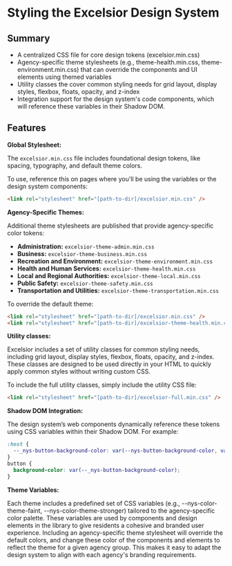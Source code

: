 
<Meta title="Styles" />

# Styling the Excelsior Design System

## Summary
  - A centralized CSS file for core design tokens (excelsior.min.css)
  - Agency-specific theme stylesheets (e.g., theme-health.min.css, theme-environment.min.css) that can override the components and UI elements using themed variables
  - Utility classes the cover common styling needs for grid layout, display styles, flexbox, floats, opacity, and z-index 
  - Integration support for the design system's code components, which will reference these variables in their Shadow DOM.

## Features

**Global Stylesheet:**

The `excelsior.min.css` file includes foundational design tokens, like spacing, typography, and default theme colors.

To use, reference this on pages where you'll be using the variables or the design system components:

```html
<link rel="stylesheet" href="[path-to-dir]/excelsior.min.css" />
```

**Agency-Specific Themes:**

Additional theme stylesheets are published that provide agency-specific color tokens:

- **Administration:** `excelsior-theme-admin.min.css`
- **Business:** `excelsior-theme-business.min.css`
- **Recreation and Environment:** `excelsior-theme-environment.min.css`
- **Health and Human Services:** `excelsior-theme-health.min.css`
- **Local and Regional Authorities:** `excelsior-theme-local.min.css`
- **Public Safety:** `excelsior-theme-safety.min.css`
- **Transportation and Utilities:** `excelsior-theme-transportation.min.css`

To override the default theme:

```html
<link rel="stylesheet" href="[path-to-dir]/excelsior.min.css" />
<link rel="stylesheet" href="[path-to-dir]/excelsior-theme-health.min.css" />
```
**Utility classes:**

Excelsior includes a set of utility classes for common styling needs, including grid layout, display styles, flexbox, floats, opacity, and z-index. These classes are designed to be used directly in your HTML to quickly apply common styles without writing custom CSS.

To include the full utility classes, simply include the utility CSS file:

```html
<link rel="stylesheet" href="[path-to-dir]/excelsior-full.min.css" />
```

**Shadow DOM Integration:**

The design system’s web components dynamically reference these tokens using CSS variables within their Shadow DOM. For example:

```css
:host {
  --_nys-button-background-color: var(--nys-button-background-color, var(--nys-color-theme, #0044cc));
}
button {
  background-color: var(--_nys-button-background-color);
}
```

**Theme Variables:**

Each theme includes a predefined set of CSS variables (e.g., --nys-color-theme-faint, --nys-color-theme-stronger) tailored to the agency-specific color palette. These variables are used by components and design elements in the library to give residents a cohesive and branded user experience. Including an agency-specific theme stylesheet will override the default colors, and change these color of the components and elements to reflect the theme for a given agency group. This makes it easy to adapt the design system to align with each agency's branding requirements.